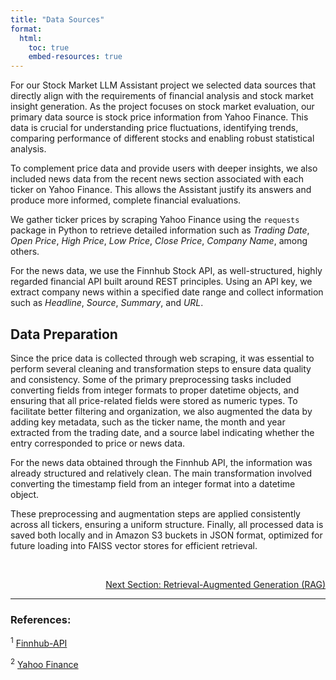 ```yaml
---
title: "Data Sources"
format:
  html:
    toc: true
    embed-resources: true
---
```


For our Stock Market LLM Assistant project we selected data sources that directly align with the requirements of financial analysis and stock market insight generation. As the project focuses on stock market evaluation, our primary data source is stock price information from Yahoo Finance. This data is crucial for understanding price fluctuations, identifying trends, comparing performance of different stocks and enabling robust statistical analysis. 

To complement price data and provide users with deeper insights, we also included news data from the recent news section associated with each ticker on Yahoo Finance. This allows the Assistant justify its answers and produce more informed, complete financial evaluations. 

We gather ticker prices by scraping Yahoo Finance using the `requests` package in Python to retrieve detailed information such as *Trading Date*, *Open Price*, *High Price*, *Low Price*, *Close Price*, *Company Name*, among others.

For the news data, we use the Finnhub Stock API, as well-structured, highly regarded financial API built around REST principles. Using an API key, we extract company news within a specified date range and collect information such as *Headline*, *Source*, *Summary*, and *URL*.

## Data Preparation

Since the price data is collected through web scraping, it was essential to perform several cleaning and transformation steps to ensure data quality and consistency. Some of the primary preprocessing tasks included converting fields from integer formats to proper datetime objects, and ensuring that all price-related fields were stored as numeric types. To facilitate better filtering and organization, we also augmented the data by adding key metadata, such as the ticker name, the month and year extracted from the trading date, and a source label indicating whether the entry corresponded to price or news data.

For the news data obtained through the Finnhub API, the information was already structured and relatively clean. The main transformation involved converting the timestamp field from an integer format into a datetime object. 

These preprocessing and augmentation steps are applied consistently across all tickers, ensuring a uniform structure. Finally, all processed data is saved both locally and in Amazon S3 buckets in JSON format, optimized for future loading into FAISS vector stores for efficient retrieval.

<br>
<!-- Reference to next section -->
<div style="text-align: right; font-size: 14px;">
  <a href="3_rag.html">Next Section: Retrieval-Augmented Generation (RAG)</a>
</div>

---

### References:

${^1}$ [Finnhub-API](https://github.com/finnhubio/Finnhub-API)

${^2}$ [Yahoo Finance](https://finance.yahoo.com)